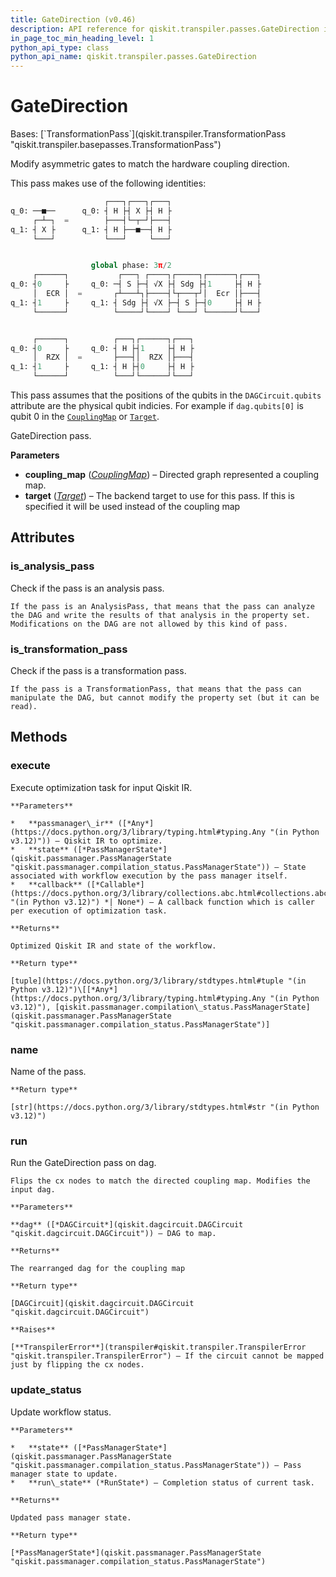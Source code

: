 ```yaml
---
title: GateDirection (v0.46)
description: API reference for qiskit.transpiler.passes.GateDirection in qiskit v0.46
in_page_toc_min_heading_level: 1
python_api_type: class
python_api_name: qiskit.transpiler.passes.GateDirection
---
```


# GateDirection

<Class id="qiskit.transpiler.passes.GateDirection" isDedicatedPage={true} github="https://github.com/qiskit/qiskit/tree/stable/0.46/qiskit/transpiler/passes/utils/gate_direction.py" signature="qiskit.transpiler.passes.GateDirection(*args, **kwargs)" modifiers="class">
  Bases: [`TransformationPass`](qiskit.transpiler.TransformationPass "qiskit.transpiler.basepasses.TransformationPass")

  Modify asymmetric gates to match the hardware coupling direction.

  This pass makes use of the following identities:

  ```python
                       ┌───┐┌───┐┌───┐
  q_0: ──■──      q_0: ┤ H ├┤ X ├┤ H ├
       ┌─┴─┐  =        ├───┤└─┬─┘├───┤
  q_1: ┤ X ├      q_1: ┤ H ├──■──┤ H ├
       └───┘           └───┘     └───┘


                    global phase: 3π/2
       ┌──────┐           ┌───┐ ┌────┐┌─────┐┌──────┐┌───┐
  q_0: ┤0     ├     q_0: ─┤ S ├─┤ √X ├┤ Sdg ├┤1     ├┤ H ├
       │  ECR │  =       ┌┴───┴┐├────┤└┬───┬┘│  Ecr │├───┤
  q_1: ┤1     ├     q_1: ┤ Sdg ├┤ √X ├─┤ S ├─┤0     ├┤ H ├
       └──────┘          └─────┘└────┘ └───┘ └──────┘└───┘


       ┌──────┐          ┌───┐┌──────┐┌───┐
  q_0: ┤0     ├     q_0: ┤ H ├┤1     ├┤ H ├
       │  RZX │  =       ├───┤│  RZX │├───┤
  q_1: ┤1     ├     q_1: ┤ H ├┤0     ├┤ H ├
       └──────┘          └───┘└──────┘└───┘
  ```

  This pass assumes that the positions of the qubits in the `DAGCircuit.qubits` attribute are the physical qubit indicies. For example if `dag.qubits[0]` is qubit 0 in the [`CouplingMap`](qiskit.transpiler.CouplingMap "qiskit.transpiler.CouplingMap") or [`Target`](qiskit.transpiler.Target "qiskit.transpiler.Target").

  GateDirection pass.

  **Parameters**

  *   **coupling\_map** ([*CouplingMap*](qiskit.transpiler.CouplingMap "qiskit.transpiler.CouplingMap")) – Directed graph represented a coupling map.
  *   **target** ([*Target*](qiskit.transpiler.Target "qiskit.transpiler.Target")) – The backend target to use for this pass. If this is specified it will be used instead of the coupling map

  ## Attributes

  ### is\_analysis\_pass

  <Attribute id="qiskit.transpiler.passes.GateDirection.is_analysis_pass">
    Check if the pass is an analysis pass.

    If the pass is an AnalysisPass, that means that the pass can analyze the DAG and write the results of that analysis in the property set. Modifications on the DAG are not allowed by this kind of pass.
  </Attribute>

  ### is\_transformation\_pass

  <Attribute id="qiskit.transpiler.passes.GateDirection.is_transformation_pass">
    Check if the pass is a transformation pass.

    If the pass is a TransformationPass, that means that the pass can manipulate the DAG, but cannot modify the property set (but it can be read).
  </Attribute>

  ## Methods

  ### execute

  <Function id="qiskit.transpiler.passes.GateDirection.execute" signature="execute(passmanager_ir, state, callback=None)">
    Execute optimization task for input Qiskit IR.

    **Parameters**

    *   **passmanager\_ir** ([*Any*](https://docs.python.org/3/library/typing.html#typing.Any "(in Python v3.12)")) – Qiskit IR to optimize.
    *   **state** ([*PassManagerState*](qiskit.passmanager.PassManagerState "qiskit.passmanager.compilation_status.PassManagerState")) – State associated with workflow execution by the pass manager itself.
    *   **callback** ([*Callable*](https://docs.python.org/3/library/collections.abc.html#collections.abc.Callable "(in Python v3.12)") *| None*) – A callback function which is caller per execution of optimization task.

    **Returns**

    Optimized Qiskit IR and state of the workflow.

    **Return type**

    [tuple](https://docs.python.org/3/library/stdtypes.html#tuple "(in Python v3.12)")\[[*Any*](https://docs.python.org/3/library/typing.html#typing.Any "(in Python v3.12)"), [qiskit.passmanager.compilation\_status.PassManagerState](qiskit.passmanager.PassManagerState "qiskit.passmanager.compilation_status.PassManagerState")]
  </Function>

  ### name

  <Function id="qiskit.transpiler.passes.GateDirection.name" signature="name()">
    Name of the pass.

    **Return type**

    [str](https://docs.python.org/3/library/stdtypes.html#str "(in Python v3.12)")
  </Function>

  ### run

  <Function id="qiskit.transpiler.passes.GateDirection.run" signature="run(dag)">
    Run the GateDirection pass on dag.

    Flips the cx nodes to match the directed coupling map. Modifies the input dag.

    **Parameters**

    **dag** ([*DAGCircuit*](qiskit.dagcircuit.DAGCircuit "qiskit.dagcircuit.DAGCircuit")) – DAG to map.

    **Returns**

    The rearranged dag for the coupling map

    **Return type**

    [DAGCircuit](qiskit.dagcircuit.DAGCircuit "qiskit.dagcircuit.DAGCircuit")

    **Raises**

    [**TranspilerError**](transpiler#qiskit.transpiler.TranspilerError "qiskit.transpiler.TranspilerError") – If the circuit cannot be mapped just by flipping the cx nodes.
  </Function>

  ### update\_status

  <Function id="qiskit.transpiler.passes.GateDirection.update_status" signature="update_status(state, run_state)">
    Update workflow status.

    **Parameters**

    *   **state** ([*PassManagerState*](qiskit.passmanager.PassManagerState "qiskit.passmanager.compilation_status.PassManagerState")) – Pass manager state to update.
    *   **run\_state** (*RunState*) – Completion status of current task.

    **Returns**

    Updated pass manager state.

    **Return type**

    [*PassManagerState*](qiskit.passmanager.PassManagerState "qiskit.passmanager.compilation_status.PassManagerState")
  </Function>
</Class>

